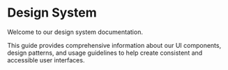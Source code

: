 # Design System

Welcome to our design system documentation.

This guide provides comprehensive information about our UI components, design patterns, and usage guidelines to help create consistent and accessible user interfaces.
